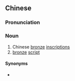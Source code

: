 {{also|钟鼎文}}
==Chinese==
{{zh-forms|s=钟鼎文}}

===Pronunciation===
{{zh-pron
|m=zhōngdǐngwén
|c=zung1 ding2 man4
|cat=n
}}

===Noun===
{{zh-noun}}

# Chinese [[bronze]] [[inscription]]s
# [[bronze]] [[script]]

====Synonyms====
* {{zh-l|金文}}